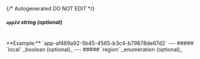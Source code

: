 {/* Autogenerated DO NOT EDIT  */}

##### `appId` _string (optional)_
<br/>
**Example:** `app-af469a92-5b45-4565-b3c4-b79878de67d2`
---
##### `local` _boolean (optional)_
---
##### `region` _enumeration (optional)_

<Collapsible openLabel={Labels.showProperties} closeLabel={Labels.hideProperties}>
  <Region />
</Collapsible>


